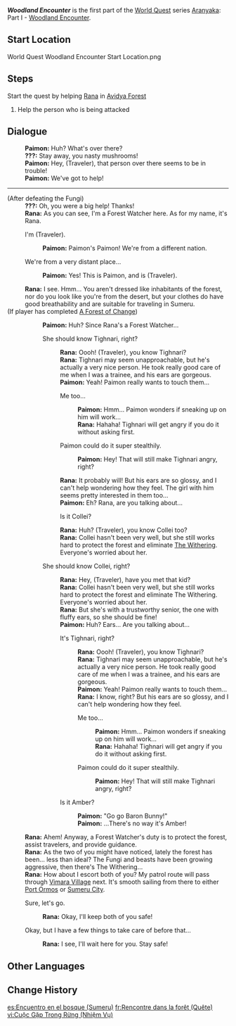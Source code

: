 {{Quest Infobox
|title         = Woodland Encounter
|image         = World Quest Woodland Encounter.png
|type          = World
|chapter       = Aranyaka
|actType       = Part
|actNum        = I
|act           = Woodland Encounter
|part          = 1
|summary       = 
|requirement   = Unlock the [[Statue of The Seven]] in [[Avidya Forest]], [[Lokapala Jungle]], [[Ardravi Valley]], [[Vissudha Field]], or [[Ashavan Realm]]
|characters    = Traveler; Paimon; Rana
|startLocation = [[Avidya Forest]], [[Sumeru]]
|region        = Sumeru
|area          = Avidya Forest
|next          = The Children of Vimara Village
|exp           =
|mora          =
|primogems     =
|other         = 
}}
'''''Woodland Encounter''''' is the first part of the [[World Quest]] series [[Aranyaka]]: Part I - [[Woodland Encounter]].

==Start Location==
<gallery>
World Quest Woodland Encounter Start Location.png
</gallery>

==Steps==
Start the quest by helping [[Rana]] in [[Avidya Forest]]
# Help the person who is being attacked
<!--
You can access without doing the Archon Quest
-->
==Dialogue==
{{Quest Description|Someone is being attacked by Fungi in the woods. You hurry to help them.}}
{{Dialogue start}}
:'''Paimon:''' Huh? What's over there?
:'''???:''' Stay away, you nasty mushrooms!
:'''Paimon:''' Hey, (Traveler), that person over there seems to be in trouble!
:'''Paimon:''' We've got to help!
----
;(After defeating the Fungi)
:'''???:''' Oh, you were a big help! Thanks!
:'''Rana:''' As you can see, I'm a Forest Watcher here. As for my name, it's Rana.
:{{DIcon}} I'm (Traveler).
::'''Paimon:''' Paimon's Paimon! We're from a different nation.
:{{DIcon}} We're from a very distant place...
::'''Paimon:''' Yes! This is Paimon, and {{MC|m=he|f=she}} is (Traveler).
:'''Rana:''' I see. Hmm... You aren't dressed like inhabitants of the forest, nor do you look like you're from the desert, but your clothes do have good breathability and are suitable for traveling in Sumeru.
;(If player has completed [[A Forest of Change]])
::'''Paimon:''' Huh? Since Rana's a Forest Watcher...
::{{DIcon}} She should know Tighnari, right?
:::'''Rana:''' Oooh! (Traveler), you know Tighnari?
:::'''Rana:''' Tighnari may seem unapproachable, but he's actually a very nice person. He took really good care of me when I was a trainee, and his ears are gorgeous.
:::'''Paimon:''' Yeah! Paimon really wants to touch them...
:::{{DIcon}} Me too...
::::'''Paimon:''' Hmm... Paimon wonders if sneaking up on him will work...
::::'''Rana:''' Hahaha! Tighnari will get angry if you do it without asking first.
:::{{DIcon}} Paimon could do it super stealthily.
::::'''Paimon:''' Hey! That will still make Tighnari angry, right?
:::'''Rana:''' It probably will! But his ears are so glossy, and I can't help wondering how they feel. The girl with him seems pretty interested in them too...
:::'''Paimon:''' Eh? Rana, are you talking about...
:::{{DIcon}} Is it Collei?
:::'''Rana:''' Huh? (Traveler), you know Collei too?
:::'''Rana:''' Collei hasn't been very well, but she still works hard to protect the forest and eliminate [[The Withering]]. Everyone's worried about her.
::{{DIcon}} She should know Collei, right?
:::'''Rana:''' Hey, (Traveler), have you met that kid?
:::'''Rana:''' Collei hasn't been very well, but she still works hard to protect the forest and eliminate The Withering. Everyone's worried about her.
:::'''Rana:''' But she's with a trustworthy senior, the one with fluffy ears, so she should be fine!
:::'''Paimon:''' Huh? Ears... Are you talking about...
:::{{DIcon}} It's Tighnari, right?
::::'''Rana:''' Oooh! (Traveler), you know Tighnari?
::::'''Rana:''' Tighnari may seem unapproachable, but he's actually a very nice person. He took really good care of me when I was a trainee, and his ears are gorgeous.
::::'''Paimon:''' Yeah! Paimon really wants to touch them...
::::'''Rana:''' I know, right? But his ears are so glossy, and I can't help wondering how they feel.
::::{{DIcon}} Me too...
:::::'''Paimon:''' Hmm... Paimon wonders if sneaking up on him will work...
:::::'''Rana:''' Hahaha! Tighnari will get angry if you do it without asking first.
::::{{DIcon}} Paimon could do it super stealthily.
:::::'''Paimon:''' Hey! That will still make Tighnari angry, right?
:::{{DIcon}} Is it Amber?
::::'''Paimon:''' "Go go Baron Bunny!"
::::'''Paimon:''' ...There's no way it's Amber!
:'''Rana:''' Ahem! Anyway, a Forest Watcher's duty is to protect the forest, assist travelers, and provide guidance.
:'''Rana:''' As the two of you might have noticed, lately the forest has been... less than ideal? The Fungi and beasts have been growing aggressive, then there's The Withering...
:'''Rana:''' How about I escort both of you? My patrol route will pass through [[Vimara Village]] next. It's smooth sailing from there to either [[Port Ormos]] or [[Sumeru City]].
:{{DIcon}} Sure, let's go.
::'''Rana:''' Okay, I'll keep both of you safe!
:{{DIcon}} Okay, but I have a few things to take care of before that...
::'''Rana:''' I see, I'll wait here for you. Stay safe!
{{Dialogue end}}

==Other Languages==
{{Transclude|Woodland Encounter|Other Languages}}

==Change History==
{{Change History|3.0}}

[[es:Encuentro en el bosque (Sumeru)]]
[[fr:Rencontre dans la forêt (Quête)]]
[[vi:Cuộc Gặp Trong Rừng (Nhiệm Vụ)]]
